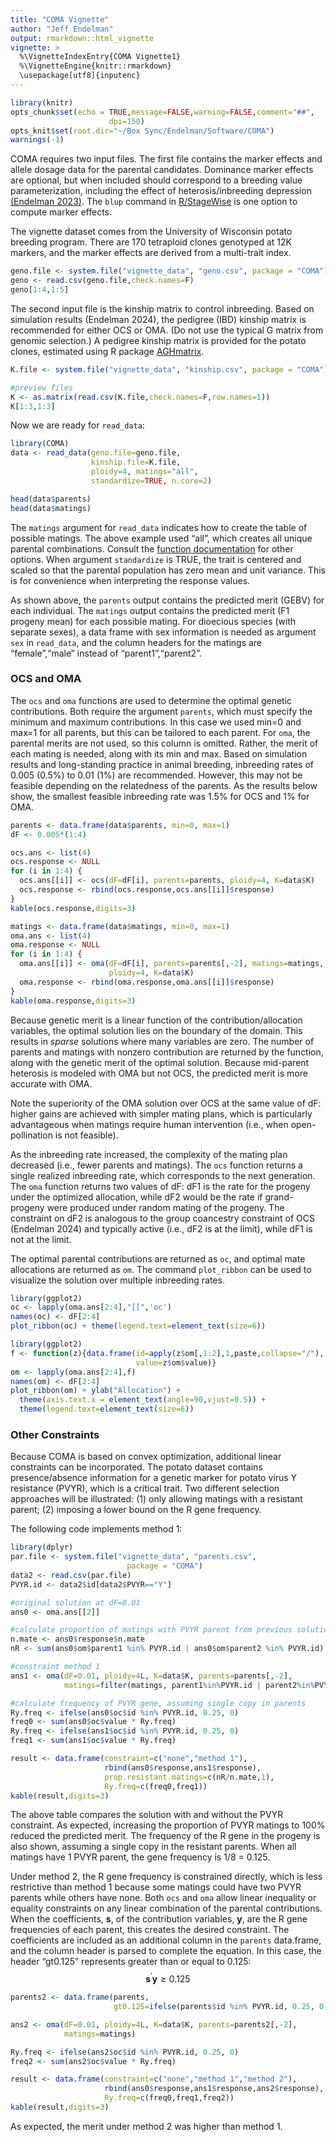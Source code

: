 ```yaml
---
title: "COMA Vignette"
author: "Jeff Endelman"
output: rmarkdown::html_vignette
vignette: >
  %\VignetteIndexEntry{COMA Vignette1}
  %\VignetteEngine{knitr::rmarkdown}
  \usepackage[utf8]{inputenc}
---
```


```r
library(knitr)
opts_chunk$set(echo = TRUE,message=FALSE,warning=FALSE,comment="##",
                      dpi=150)
opts_knit$set(root.dir="~/Box Sync/Endelman/Software/COMA")
warnings(-1)
```

COMA requires two input files. The first file contains the marker effects and allele dosage data for the parental candidates. Dominance marker effects are optional, but when included should correspond to a breeding value parameterization, including the effect of heterosis/inbreeding depression [(Endelman 2023)](https://doi.org/10.1007/s00122-023-04298-x). The `blup` command in [R/StageWise](https://github.com/jendelman/StageWise) is one option to compute marker effects. 

The vignette dataset comes from the University of Wisconsin potato breeding program. There are 170 tetraploid clones genotyped at 12K markers, and the marker effects are derived from a multi-trait index.

```r
geno.file <- system.file("vignette_data", "geno.csv", package = "COMA")
geno <- read.csv(geno.file,check.names=F)
geno[1:4,1:5]
```

The second input file is the kinship matrix to control inbreeding. Based on simulation results (Endelman 2024), the pedigree (IBD) kinship matrix is recommended for either OCS or OMA. (Do not use the typical G matrix from genomic selection.) A pedigree kinship matrix is provided for the potato clones, estimated using R package [AGHmatrix](https://cran.r-project.org/web/packages/AGHmatrix/index.html).

```r
K.file <- system.file("vignette_data", "kinship.csv", package = "COMA")

#preview files
K <- as.matrix(read.csv(K.file,check.names=F,row.names=1))
K[1:3,1:3]
```

Now we are ready for `read_data`:

```r
library(COMA)
data <- read_data(geno.file=geno.file,
                  kinship.file=K.file,
                  ploidy=4, matings="all",
                  standardize=TRUE, n.core=2)

head(data$parents)
head(data$matings)
```

The `matings` argument for `read_data` indicates how to create the table of possible matings. The above example used "all", which creates all unique parental combinations. Consult the [function documentation](https://jendelman.github.io/COMA/manual.pdf) for other options. When argument `standardize` is TRUE, the trait is centered and scaled so that the parental population has zero mean and unit variance. This is for convenience when interpreting the response values.

As shown above, the `parents` output contains the predicted merit (GEBV) for each individual. The `matings` output contains the predicted merit (F1 progeny mean) for each possible mating. For dioecious species (with separate sexes), a data frame with sex information is needed as argument `sex` in `read_data`, and the column headers for the matings are "female","male" instead of "parent1","parent2". 

### OCS and OMA

The `ocs` and `oma` functions are used to determine the optimal genetic contributions. Both require the argument `parents`, which must specify the minimum and maximum contributions. In this case we used min=0 and max=1 for all parents, but this can be tailored to each parent. For `oma`, the parental merits are not used, so this column is omitted. Rather, the merit of each mating is needed, along with its min and max. Based on simulation results and long-standing practice in animal breeding, inbreeding rates of 0.005 (0.5%) to 0.01 (1%) are recommended. However, this may not be feasible depending on the relatedness of the parents. As the results below show, the smallest feasible inbreeding rate was 1.5% for OCS and 1% for OMA.

```r
parents <- data.frame(data$parents, min=0, max=1)
dF <- 0.005*(1:4)

ocs.ans <- list(4)
ocs.response <- NULL
for (i in 1:4) {
  ocs.ans[[i]] <- ocs(dF=dF[i], parents=parents, ploidy=4, K=data$K)
  ocs.response <- rbind(ocs.response,ocs.ans[[i]]$response)
}
kable(ocs.response,digits=3)

matings <- data.frame(data$matings, min=0, max=1)
oma.ans <- list(4)
oma.response <- NULL
for (i in 1:4) {
  oma.ans[[i]] <- oma(dF=dF[i], parents=parents[,-2], matings=matings,
                      ploidy=4, K=data$K)
  oma.response <- rbind(oma.response,oma.ans[[i]]$response)
}
kable(oma.response,digits=3)

```

Because genetic merit is a linear function of the contribution/allocation variables, the optimal solution lies on the boundary of the domain. This results in *sparse* solutions where many variables are zero. The number of parents and matings with nonzero contribution are returned by the function, along with the genetic merit of the optimal solution. Because mid-parent heterosis is modeled with OMA but not OCS, the predicted merit is more accurate with OMA.

Note the superiority of the OMA solution over OCS at the same value of dF: higher gains are achieved with simpler mating plans, which is particularly advantageous when matings require human intervention (i.e., when open-pollination is not feasible).

As the inbreeding rate increased, the complexity of the mating plan decreased (i.e., fewer parents and matings). The `ocs` function returns a single realized inbreeding rate, which corresponds to the next generation. The `oma` function returns two values of dF: dF1 is the rate for the progeny under the optimized allocation, while dF2 would be the rate if grand-progeny were produced under random mating of the progeny. The constraint on dF2 is analogous to the group coancestry constraint of OCS (Endelman 2024) and typically active (i.e., dF2 is at the limit), while dF1 is not at the limit.  

The optimal parental contributions are returned as `oc`, and optimal mate allocations are returned as `om`. The command `plot_ribbon` can be used to visualize the solution over multiple inbreeding rates.

```r
library(ggplot2)
oc <- lapply(oma.ans[2:4],"[[",'oc')
names(oc) <- dF[2:4]
plot_ribbon(oc) + theme(legend.text=element_text(size=6))
```

```r
library(ggplot2)
f <- function(z){data.frame(id=apply(z$om[,1:2],1,paste,collapse="/"),
                            value=z$om$value)}
om <- lapply(oma.ans[2:4],f)
names(om) <- dF[2:4]
plot_ribbon(om) + ylab("Allocation") + 
  theme(axis.text.x = element_text(angle=90,vjust=0.5)) +
  theme(legend.text=element_text(size=6))
```

### Other Constraints

Because COMA is based on convex optimization, additional linear constraints can be incorporated. The potato dataset contains presence/absence information for a genetic marker for potato virus Y resistance (PVYR), which is a critical trait. Two different selection approaches will be illustrated: (1) only allowing matings with a resistant parent; (2) imposing a lower bound on the R gene frequency. 

The following code implements method 1:

```r
library(dplyr)
par.file <- system.file("vignette_data", "parents.csv", 
                          package = "COMA")
data2 <- read.csv(par.file)
PVYR.id <- data2$id[data2$PVYR=="Y"]

#original solution at dF=0.01
ans0 <- oma.ans[[2]]

#calculate proportion of matings with PVYR parent from previous solution
n.mate <- ans0$response$n.mate
nR <- sum(ans0$om$parent1 %in% PVYR.id | ans0$om$parent2 %in% PVYR.id)

#constraint method 1
ans1 <- oma(dF=0.01, ploidy=4L, K=data$K, parents=parents[,-2], 
            matings=filter(matings, parent1%in%PVYR.id | parent2%in%PVYR.id))

#calculate frequency of PVYR gene, assuming single copy in parents
Ry.freq <- ifelse(ans0$oc$id %in% PVYR.id, 0.25, 0)
freq0 <- sum(ans0$oc$value * Ry.freq)
Ry.freq <- ifelse(ans1$oc$id %in% PVYR.id, 0.25, 0)
freq1 <- sum(ans1$oc$value * Ry.freq)

result <- data.frame(constraint=c("none","method 1"),
                     rbind(ans0$response,ans1$response),
                     prop.resistant.matings=c(nR/n.mate,1),
                     Ry.freq=c(freq0,freq1))
kable(result,digits=3)
```

The above table compares the solution with and without the PVYR constraint. As expected, increasing the proportion of PVYR matings to 100% reduced the predicted merit. The frequency of the R gene in the progeny is also shown, assuming a single copy in the resistant parents. When all matings have 1 PVYR parent, the gene frequency is 1/8 = 0.125.

Under method 2, the R gene frequency is constrained directly, which is less restrictive than method 1 because some matings could have two PVYR parents while others have none. Both `ocs` and `oma` allow linear inequality or equality constraints on any linear combination of the parental contributions. When the coefficients, $\mathbf{s}$, of the contribution variables, $\mathbf{y}$, are the R gene frequencies of each parent, this creates the desired constraint. The coefficients are included as an additional column in the `parents` data.frame, and the column header is parsed to complete the equation. In this case, the header "gt0.125" represents greater than or equal to 0.125:
$$ \mathbf{s}^\prime \mathbf{y} \ge 0.125$$

```r
parents2 <- data.frame(parents,
                       gt0.125=ifelse(parents$id %in% PVYR.id, 0.25, 0))

ans2 <- oma(dF=0.01, ploidy=4L, K=data$K, parents=parents2[,-2], 
            matings=matings)

Ry.freq <- ifelse(ans2$oc$id %in% PVYR.id, 0.25, 0)
freq2 <- sum(ans2$oc$value * Ry.freq)

result <- data.frame(constraint=c("none","method 1","method 2"),
                     rbind(ans0$response,ans1$response,ans2$response),
                     Ry.freq=c(freq0,freq1,freq2))
kable(result,digits=3)
```

As expected, the merit under method 2 was higher than method 1.
